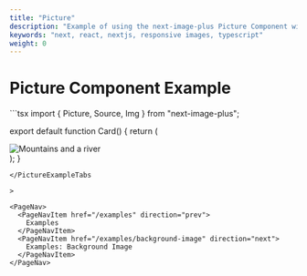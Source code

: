```yaml
---
title: "Picture"
description: "Example of using the next-image-plus Picture Component with the App router."
keywords: "next, react, nextjs, responsive images, typescript"
weight: 0
---
```


# Picture Component Example

<PictureExampleTabs>
```tsx
import { Picture, Source, Img } from "next-image-plus";

export default function Card() {
  return (
    <div className="flex flex-col lg:flex-row overflow-hidden rounded-lg border border-gray-200">
      <div className="card-image relative lg:flex-shrink-0">
        <div className="relative aspect-[2/1] lg:aspect-square">
          <Picture preload={preload} fallbackMedia="(max-width: 430px)">
            <Source
              src="/images/large.jpg"
              width={600}
              height={600}
              media="(min-width: 960px)"
            />
            <Source
              src="/images/medium.jpg"
              width={400}
              height={200}
              media="(min-width: 600px) and (max-width:959px)"
            />
            <Img
              src="https://picsum.photos/id/59/430/215"
              width={600}
              height={600}
              alt="Mountains and a river"
            />
          </Picture>
        </div>
      </div>
    </div>
  );
}
```
</PictureExampleTabs

>

<PageNav>
  <PageNavItem href="/examples" direction="prev">
    Examples
  </PageNavItem>
  <PageNavItem href="/examples/background-image" direction="next">
    Examples: Background Image
  </PageNavItem>
</PageNav>

